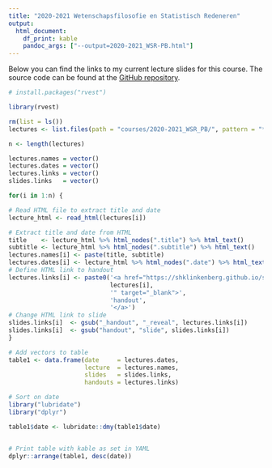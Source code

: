 ```yaml
---
title: "2020-2021 Wetenschapsfilosofie en Statistisch Redeneren"
output:
  html_document:
    df_print: kable
    pandoc_args: ["--output=2020-2021_WSR-PB.html"] 
---
```


Below you can find the links to my current lecture slides for this course. The source code can be found at the [GitHub repository](https://github.com/ShKlinkenberg/statistics-lectures). 

```r
# install.packages("rvest")
```


```r
library(rvest)

rm(list = ls())
lectures <- list.files(path = "courses/2020-2021_WSR_PB/", pattern = "*handout.html", recursive = T, full.names = TRUE)

n <- length(lectures)

lectures.names = vector()
lectures.dates = vector()
lectures.links = vector()
slides.links   = vector()

for(i in 1:n) {

# Read HTML file to extract title and date
lecture_html <- read_html(lectures[i])

# Extract title and date from HTML
title    <- lecture_html %>% html_nodes(".title") %>% html_text()
subtitle <- lecture_html %>% html_nodes(".subtitle") %>% html_text()
lectures.names[i] <- paste(title, subtitle)
lectures.dates[i] <- lecture_html %>% html_nodes(".date") %>% html_text()
# Define HTML link to handout
lectures.links[i] <- paste0('<a href="https://shklinkenberg.github.io/statistics-lectures/',
                            lectures[i],
                            '" target="_blank">',
                            'handout',
                            '</a>')
# Change HTML link to slide
slides.links[i]  <- gsub("_handout", "_reveal", lectures.links[i])
slides.links[i]  <- gsub("handout", "slide", slides.links[i])
}

# Add vectors to table
table1 <- data.frame(date     = lectures.dates, 
                     lecture  = lectures.names,
                     slides   = slides.links,
                     handouts = lectures.links)

# Sort on date
library("lubridate")
library("dplyr")

table1$date <- lubridate::dmy(table1$date)


# Print table with kable as set in YAML
dplyr::arrange(table1, desc(date))
```
